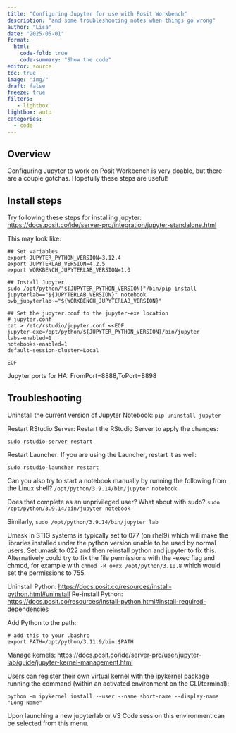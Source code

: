 ```yaml
---
title: "Configuring Jupyter for use with Posit Workbench"
description: "and some troubleshooting notes when things go wrong"
author: "Lisa"
date: "2025-05-01"
format:
  html:
    code-fold: true
    code-summary: "Show the code"
editor: source
toc: true
image: "img/"
draft: false
freeze: true
filters:
   - lightbox
lightbox: auto
categories:
  - code
---
```


## Overview

Configuring Jupyter to work on Posit Workbench is very doable, but there are a couple gotchas. Hopefully these steps are useful!

## Install steps

Try following these steps for installing jupyter: <https://docs.posit.co/ide/server-pro/integration/jupyter-standalone.html>

This may look like: 

```
## Set variables 
export JUPYTER_PYTHON_VERSION=3.12.4
export JUPYTERLAB_VERSION=4.2.5
export WORKBENCH_JUPYTERLAB_VERSION=1.0

## Install Jupyter 
sudo /opt/python/"${JUPYTER_PYTHON_VERSION}"/bin/pip install jupyterlab=="${JUPYTERLAB_VERSION}" notebook pwb_jupyterlab~="${WORKBENCH_JUPYTERLAB_VERSION}"

## Set the jupyter.conf to the jupyter-exe location
# jupyter.conf
cat > /etc/rstudio/jupyter.conf <<EOF
jupyter-exe=/opt/python/${JUPYTER_PYTHON_VERSION}/bin/jupyter
labs-enabled=1
notebooks-enabled=1
default-session-cluster=Local

EOF
```

Jupyter ports for HA: FromPort=8888,ToPort=8898

## Troubleshooting 

Uninstall the current version of Jupyter Notebook: `pip uninstall jupyter`

Restart RStudio Server: Restart the RStudio Server to apply the changes:

`sudo rstudio-server restart`

Restart Launcher: If you are using the Launcher, restart it as well:

`sudo rstudio-launcher restart`

Can you also try to start a notebook manually by running the following from the Linux shell?  `/opt/python/3.9.14/bin/jupyter notebook`

Does that complete as an unprivileged user?  What about with sudo?  `sudo /opt/python/3.9.14/bin/jupyter notebook`

Similarly, `sudo /opt/python/3.9.14/bin/jupyter lab`

Umask in STIG systems is typically set to 077 (on rhel9) which will make the libraries installed under the python version unable to be used by normal users. Set umask to 022 and then reinstall python and jupyter to fix this. Alternatively could try to fix the file permissions with the -exec flag and chmod, for example with `chmod -R o+rx /opt/python/3.10.8` which would set the permissions to 755. 


Uninstall Python: <https://docs.posit.co/resources/install-python.html#uninstall>
Re-install Python: <https://docs.posit.co/resources/install-python.html#install-required-dependencies>

Add Python to the path: 

```
# add this to your .bashrc
export PATH=/opt/python/3.11.9/bin:$PATH
```

Manage kernels: <https://docs.posit.co/ide/server-pro/user/jupyter-lab/guide/jupyter-kernel-management.html> 

Users can register their own virtual kernel with the ipykernel package running the command (within an activated environment on the CLI/terminal):

```
python -m ipykernel install --user --name short-name --display-name "Long Name"
```

Upon launching a new jupyterlab or VS Code session this environment can be selected from this menu.





